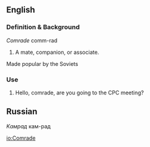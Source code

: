 ==English==

===Definition & Background===

''Comrade'' comm-rad
#A mate, companion, or associate.

Made popular by the Soviets

===Use===

#Hello, comrade, are you going to the CPC meeting?


==Russian==

''Kамрад'' кам-рад

[[io:Comrade]]